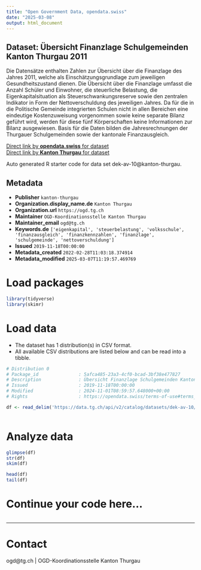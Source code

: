 ```yaml
---
title: "Open Government Data, opendata.swiss"
date: "2025-03-08"
output: html_document
---
```


## Dataset: Übersicht Finanzlage Schulgemeinden Kanton Thurgau 2011

Die Datensätze enthalten Zahlen zur Übersicht über die Finanzlage des Jahres 2011, welche als Einschätzungsgrundlage zum jeweiligen Gesundheitszustand dienen. Die Übersicht über die Finanzlage umfasst die Anzahl Schüler und Einwohner, die steuerliche Belastung, die Eigenkapitalsituation als Steuerschwankungsreserve sowie den zentralen Indikator in Form der Nettoverschuldung des jeweiligen Jahres. Da für die in die Politische Gemeinde integrierten Schulen nicht in allen Bereichen eine eindeutige Kostenzuweisung vorgenommen sowie keine separate Bilanz geführt wird, werden für diese fünf Körperschaften keine Informationen zur Bilanz ausgewiesen. Basis für die Daten bilden die Jahresrechnungen der Thurgauer Schulgemeinden sowie der kantonale Finanzausgleich.

[Direct link by **opendata.swiss** for dataset](https://opendata.swiss/de/dataset/ubersicht-finanzlage-schulgemeinden-kanton-thurgau-2011)<br>
[Direct link by **Kanton Thurgau** for dataset](https://data.tg.ch/explore/dataset/dek-av-10/)

Auto generated R starter code for data set dek-av-10@kanton-thurgau.

## Metadata

- **Publisher** `kanton-thurgau`
- **Organization.display_name.de** `Kanton Thurgau`
- **Organization.url** `https://ogd.tg.ch`
- **Maintainer** `OGD-Koordinationsstelle Kanton Thurgau`
- **Maintainer_email** `ogd@tg.ch`
- **Keywords.de** `['eigenkapital', 'steuerbelastung', 'volksschule', 'finanzausgleich', 'finanzkennzahlen', 'finanzlage', 'schulgemeinde', 'nettoverschuldung']`
- **Issued** `2019-11-18T00:00:00`
- **Metadata_created** `2022-02-28T11:03:18.374914`
- **Metadata_modified** `2025-03-07T11:19:57.469769`


# Load packages

```r

library(tidyverse)
library(skimr)

```

# Load data

-   The dataset has 1 distribution(s) in CSV format.
-   All available CSV distributions are listed below and can be read into a tibble.

```r

# Distribution 0
# Package_id               : 5afca485-23a3-4cf0-bcad-3bf38e477827
# Description              : Übersicht Finanzlage Schulgemeinden Kanton Thurgau 2011 (csv)
# Issued                   : 2019-11-18T00:00:00
# Modified                 : 2024-11-01T08:59:57.648000+00:00
# Rights                   : https://opendata.swiss/terms-of-use#terms_by

df <- read_delim('https://data.tg.ch/api/v2/catalog/datasets/dek-av-10/exports/csv?use_labels=true')



```

# Analyze data

```r

glimpse(df)
str(df)
skim(df)

head(df)
tail(df)

```

# Continue your code here...

```r

```

------------------------------------------------------------------------

# Contact

ogd@tg.ch | OGD-Koordinationsstelle Kanton Thurgau
